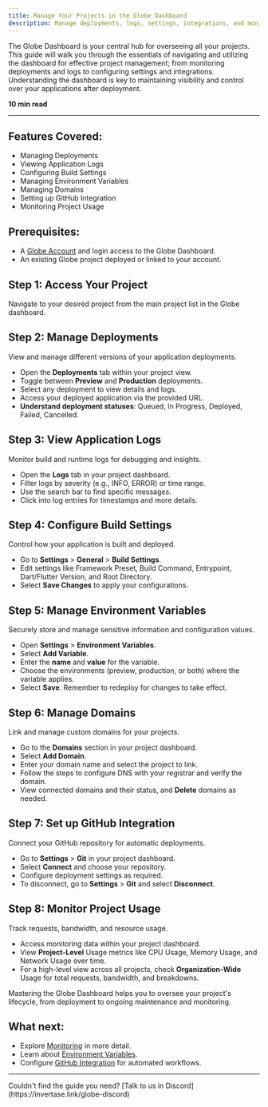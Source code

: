 ```yaml
---
title: Manage Your Projects in the Globe Dashboard
description: Manage deployments, logs, settings, integrations, and monitoring.
---
```


The Globe Dashboard is your central hub for overseeing all your projects. This guide will walk you through the essentials of navigating and utilizing the dashboard for effective project management; from monitoring deployments and logs to configuring settings and integrations. Understanding the dashboard is key to maintaining visibility and control over your applications after deployment.

**10 min read**

---

## Features Covered:

- Managing Deployments
- Viewing Application Logs
- Configuring Build Settings
- Managing Environment Variables
- Managing Domains
- Setting up GitHub Integration
- Monitoring Project Usage

## Prerequisites:

- A [Globe Account](https://globe.dev/login) and login access to the Globe Dashboard.
- An existing Globe project deployed or linked to your account.

## Step 1: Access Your Project

Navigate to your desired project from the main project list in the Globe dashboard.

## Step 2: Manage Deployments

View and manage different versions of your application deployments.

- Open the **Deployments** tab within your project view.
- Toggle between **Preview** and **Production** deployments.
- Select any deployment to view details and logs.
- Access your deployed application via the provided URL.
- **Understand deployment statuses**: Queued, In Progress, Deployed, Failed, Cancelled.

## Step 3: View Application Logs

Monitor build and runtime logs for debugging and insights.

- Open the **Logs** tab in your project dashboard.
- Filter logs by severity (e.g., INFO, ERROR) or time range.
- Use the search bar to find specific messages.
- Click into log entries for timestamps and more details.

## Step 4: Configure Build Settings

Control how your application is built and deployed.

- Go to **Settings** > **General** > **Build Settings**.
- Edit settings like Framework Preset, Build Command, Entrypoint, Dart/Flutter Version, and Root Directory.
- Select **Save Changes** to apply your configurations.

## Step 5: Manage Environment Variables

Securely store and manage sensitive information and configuration values.

- Open **Settings** > **Environment Variables**.
- Select **Add Variable**.
- Enter the **name** and **value** for the variable.
- Choose the environments (preview, production, or both) where the variable applies.
- Select **Save**. Remember to redeploy for changes to take effect.

## Step 6: Manage Domains

Link and manage custom domains for your projects.

- Go to the **Domains** section in your project dashboard.
- Select **Add Domain**.
- Enter your domain name and select the project to link.
- Follow the steps to configure DNS with your registrar and verify the domain.
- View connected domains and their status, and **Delete** domains as needed.

## Step 7: Set up GitHub Integration

Connect your GitHub repository for automatic deployments.

- Go to **Settings** > **Git** in your project dashboard.
- Select **Connect** and choose your repository.
- Configure deployment settings as required.
- To disconnect, go to **Settings** > **Git** and select **Disconnect**.

## Step 8: Monitor Project Usage

Track requests, bandwidth, and resource usage.

- Access monitoring data within your project dashboard.
- View **Project-Level** Usage metrics like CPU Usage, Memory Usage, and Network Usage over time.
- For a high-level view across all projects, check **Organization-Wide** Usage for total requests, bandwidth, and breakdowns.

Mastering the Globe Dashboard helps you to oversee your project's lifecycle, from deployment to ongoing maintenance and monitoring.

## What next:

- Explore [Monitoring](/core-concepts/usage) in more detail.
- Learn about [Environment Variables](/core-concepts/environment-variables).
- Configure [GitHub Integration](/core-concepts/github-integration) for automated workflows.

---

<Info>
  Couldn't find the guide you need? [Talk to us in
  Discord](https://invertase.link/globe-discord)
</Info>
